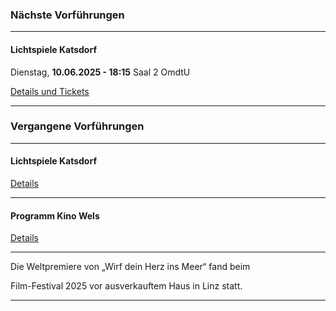 ### Nächste Vorführungen

***

#### Lichtspiele Katsdorf

Dienstag, **10.06.2025 - 18:15** Saal 2 OmdtU

[Details und Tickets](https://www.kino-katsdorf.at/ourmovies/wirf-dein-herz-ins-meer/)

***

### Vergangene Vorführungen

***

#### Lichtspiele Katsdorf

<KatsdorfImage />

[Details](https://www.kino-katsdorf.at/ourmovies/wirf-dein-herz-ins-meer/)

***

#### Programm Kino Wels

<WelsImages />

[Details](https://programmkinowels.at/film-detail/wirf-dein-herz-ins-meer)

***

Die Weltpremiere von „Wirf dein Herz ins Meer“ fand beim

<CrossingEuropeLink />

Film-Festival 2025 vor ausverkauftem Haus in Linz statt.

<CrossingEuropeImage />

***
